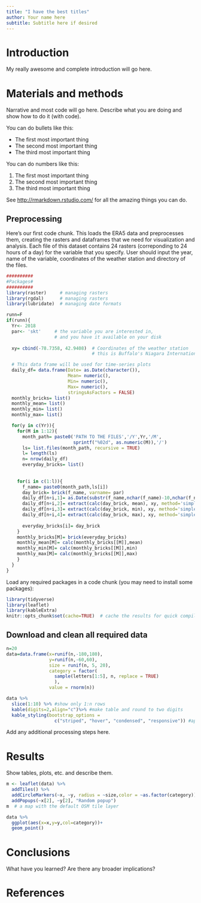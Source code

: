 ```yaml
---
title: "I have the best titles"
author: Your name here
subtitle: Subtitle here if desired
---
```


# Introduction
My really awesome and complete introduction will go here.  

# Materials and methods

Narrative and most code will go here.  Describe what you are doing and show how to do it (with code).

You can do bullets like this:

* The first most important thing
* The second most important thing
* The third most important thing

You can do numbers like this:

1. The first most important thing
2. The second most important thing
3. The third most important thing

See [http://rmarkdown.rstudio.com/](http://rmarkdown.rstudio.com/) for all the amazing things you can do.

## Preprocessing
Here's our first code chunk. This loads the ERA5 data and preprocesses them, creating the rasters and dataframes that we need for visualization and analysis. Each file of this dataset contains 24 rasters (correponding to 24 hours of a day) for the variable that you specify.
User should input the year, name of the variable, coordinates of the weather station and directory of the files.
```r
##########
#Packages#
##########
library(raster)     # managing rasters
library(rgdal)      # managing rasters
library(lubridate)  # managing date formats

runn=F
if(runn){
  Yr<- 2018
  par<- 'skt'     # the variable you are interested in,
                  # and you have it available on your disk
  
  xy= cbind(-78.7358, 42.9408)  # Coordinates of the weather station
                                # this is Buffalo's Niagara International Airport

  # This data frame will be used for time-series plots
  daily_df= data.frame(Date= as.Date(character()),
                       Mean= numeric(),
                       Min= numeric(),
                       Max= numeric(),
                       stringsAsFactors = FALSE)
  monthly_bricks= list()
  monthly_mean= list()
  monthly_min= list()
  monthly_max= list()

  for(y in c(Yr)){
    for(M in 1:12){
      month_path= paste0('PATH TO THE FILES','/Y',Yr,'/M',
                         sprintf("%02d", as.numeric(M)),'/')
      ls= list.files(month_path, recursive = TRUE)
      l= length(ls)
      n= nrow(daily_df)
      everyday_bricks= list()
    
    
    for(i in c(1:l)){
      f_name= paste0(month_path,ls[i])
      day_brick= brick(f_name, varname= par)
      daily_df[n+i,1]= as.Date(substr(f_name,nchar(f_name)-10,nchar(f_name)-3), "%Y%m%d")
      daily_df[n+i,2]= extract(calc(day_brick, mean), xy, method='simple')
      daily_df[n+i,3]= extract(calc(day_brick, min), xy, method='simple')
      daily_df[n+i,4]= extract(calc(day_brick, max), xy, method='simple')
      
      everyday_bricks[i]= day_brick
    }
    monthly_bricks[M]= brick(everyday_bricks)
    monthly_mean[M]= calc(monthly_bricks[[M]],mean)
    monthly_min[M]= calc(monthly_bricks[[M]],min)
    monthly_max[M]= calc(monthly_bricks[[M]],max)
    }
  }
}

```

Load any required packages in a code chunk (you may need to install some packages):

```r
library(tidyverse)
library(leaflet)
library(kableExtra)
knitr::opts_chunk$set(cache=TRUE)  # cache the results for quick compiling
```

## Download and clean all required data
```r
n=20
data=data.frame(x=runif(n,-180,180),
                y=runif(n,-60,60),
                size = runif(n, 5, 20),
                category = factor(
                  sample(letters[1:5], n, replace = TRUE)
                  ),
                value = rnorm(n))
```

```r
data %>% 
  slice(1:10) %>% #show only 1:n rows
  kable(digits=2,align="c")%>% #make table and round to two digits
  kable_styling(bootstrap_options = 
                  c("striped", "hover", "condensed", "responsive")) #apply other formatting
```

Add any additional processing steps here.

# Results

Show tables, plots, etc. and describe them.

```r
m <- leaflet(data) %>% 
  addTiles() %>% 
  addCircleMarkers(~x, ~y, radius = ~size,color = ~as.factor(category)) %>% 
  addPopups(~x[2], ~y[2], "Random popup")
m  # a map with the default OSM tile layer
```


```r
data %>% 
  ggplot(aes(x=x,y=y,col=category))+
  geom_point()
```

# Conclusions

What have you learned?  Are there any broader implications?

# References
